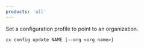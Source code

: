 ```yaml
---
products: 'all'
---
```


Set a configuration profile to point to an organization.

```shell
cx config update NAME [--org <org name>]
```
